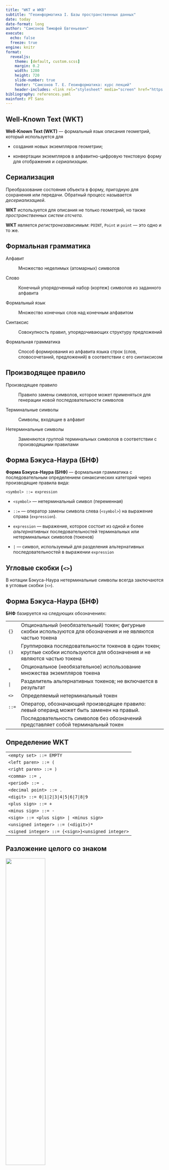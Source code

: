 ```yaml
---
title: "WKT и WKB"
subtitle: "Геоинформатика I. Базы пространственных данных"
date: today
date-format: long
author: "Самсонов Тимофей Евгеньевич"
execute:
  echo: false
  freeze: true
engine: knitr
format:
  revealjs: 
    theme: [default, custom.scss]
    margin: 0.2
    width: 1280
    height: 720
    slide-number: true
    footer: "Самсонов Т. Е. Геоинформатика: курс лекций"
    header-includes: <link rel="stylesheet" media="screen" href="https://fontlibrary.org//face/pt-sans" type="text/css"/>
bibliography: references.yaml
mainfont: PT Sans
---
```


## Well-Known Text (WKT)

**Well-Known Text (WKT)** --- формальный язык описания геометрий, который используется для

-   создания новых экземпляров геометрии;

-   конвертации экземпляров в алфавитно-цифровую текстовую форму для отображения и *сериализации*.

::: callout-note
## Сериализация

Преобразование состояния объекта в форму, пригодную для сохранения или передачи. Обратный процесс называется *десериализацией*.
:::

**WKT** используется для описания не только геометрий, но также *пространственных систем отсчета*.

**WKT** является *регистронезависимым*: `POINT`, `Point` и `point` --- это одно и то же.

## Формальная грамматика

Алфавит

:   Множество неделимых (атомарных) символов

Слово

:   Конечный упорядоченный набор (кортеж) символов из заданного алфавита

Формальный язык

:   Множество конечных слов над конечным алфавитом

Синтаксис

:   Совокупность правил, упорядочивающих структуру предложений

Формальная грамматика

:   Способ формирования из алфавита языка строк (слов, словосочетаний, предложений) в соответствии с его синтаксисом

## Производящее правило

Производящее правило

:   Правило замены символов, которое может применяться для генерации новой последовательности символов

Терминальные символы

:   Символы, входящие в алфавит

Нетерминальные символы

:   Заменяются группой терминальных символов в соответствии с производящими правилами

## Форма Бэкуса-Наура (БНФ)

**Форма Бэкуса-Наура (БНФ)** --- формальная грамматика с последовательным определением синаксических категорий через производящие правила вида:

`<symbol> ::= expression`

-   `<symbol>` --- нетерминальный символ (переменная)

-   `::=` --- оператор замены символа слева (`<symbol>`) на выражение справа (`expression`).

-   `expression` --- выражение, которое состоит из одной и более *альтернативных* последовательностей терминальных или нетерминальных символов (токенов)

-   `|` --- символ, используемый для разделения альтернативных последовательностей в выражении `expression`

::: callout-note
## Угловые скобки (`<>`)

В нотации Бэкуса-Наура нетерминальные символы всегда заключаются в угловые скобки (`<>`).
:::

## Форма Бэкуса-Наура (БНФ)

**БНФ** базируется на следующих обозначениях:

|       |                                                                                                                              |
|-------|------------------------------------------------------------------------------------------------------------------------------|
| `{}`  | Опциональный (необязательный) токен; фигурные скобки используются для обозначения и не являются частью токена                |
| `()`  | Группировка последовательности токенов в один токен; круглые скобки используются для обозначения и не являются частью токена |
| `*`   | Опциональное (необязательное) использование множества экземпляров токена                                                     |
| `|`   | Разделитель альтернативных токенов; не включается в результат                                                                |
| `<>`  | Определяемый нетерминальный токен                                                                                            |
| `::=` | Оператор, обозначающий производящее правило: левый операнд может быть заменен на правый.                                     |
|       | Последовательность символов без обозначений представляет собой терминальный токен                                            |

## Определение WKT

|                                                   |
|---------------------------------------------------|
| `<empty set> ::= EMPTY`                           |
| `<left paren> ::= (`                              |
| `<right paren> ::= )`                             |
| `<comma> ::= ,`                                   |
| `<period> ::= .`                                  |
| `<decimal point> ::= .`                           |
| `<digit> ::= 0|1|2|3|4|5|6|7|8|9`                 |
| `<plus sign> ::= +`                               |
| `<minus sign> ::= -`                              |
| `<sign> ::= <plus sign> | <minus sign>`           |
| `<unsigned integer> ::= (<digit>)*`               |
| `<signed integer> ::= {<sign>}<unsigned integer>` |

## Разложение целого со знаком

![](images/signed_integer.svg){width="50%"}

## Определение WKT

|                                                                                                                           |
|---------------------------------------------------------------------------------------------------------------------------|
| `<exact numeric literal> ::= <unsigned integer> {<decimal po int>{<unsigned integer>}}|<decimal point><unsigned integer>` |
| `<mantissa> ::= <exact numeric literal>`                                                                                  |
| `<exponent> ::= <signed integer>`                                                                                         |
| `<approximate numeric literal> ::= <mantissa>E<exponent>`                                                                 |
| `<unsigned numeric literal> ::= <exact numeric literal> | <approximate numeric literal>`                                  |
| `<signed numeric literal> ::= {<sign>}<unsigned numeric literal>`                                                         |
| `<x> ::= <signed numeric literal>`                                                                                        |
| `<y> ::= <signed numeric literal>`                                                                                        |
| `<z> ::= <signed numeric literal>`                                                                                        |
| `<m> ::= <signed numeric literal>`                                                                                        |

## Разложение действительного числа

![](images/signed_literal.svg){width="100%"}

## Определение $2D$-геометрий

+---------------------------------------------------------------------------------------------+
| `<point> ::= <x> <y>`                                                                       |
+---------------------------------------------------------------------------------------------+
| `<point text> ::= <empty set> | <left paren>`                                               |
|                                                                                             |
| `<point> <right paren>`                                                                     |
+---------------------------------------------------------------------------------------------+
| `<point tagged text> ::= point <point text>`                                                |
+---------------------------------------------------------------------------------------------+
| `<linestring text> ::= <empty set> | <left paren> <point> {<comma> <point>}* <right paren>` |
+---------------------------------------------------------------------------------------------+
| `<linestring tagged text> ::= linestring <linestring text>`                                 |
+---------------------------------------------------------------------------------------------+
| `<polygon text> ::= <empty set> | <left paren>`                                             |
|                                                                                             |
| `<linestring text>{<comma> <linestring text>}* <right paren>`                               |
+---------------------------------------------------------------------------------------------+
| `<polygon tagged text> ::= polygon <polygon text>`                                          |
+---------------------------------------------------------------------------------------------+
| `<triangle tagged text> ::= triangle <polygon text>`                                        |
+---------------------------------------------------------------------------------------------+

## Разложение $2D$-точки

![](images/point_tagged.svg){width="100%"}

Для остальных классов пустая (`EMPTY`) геометрия описывается аналогичным образом: `LINESTRING EMPTY`, `POLYGON EMPTY` и т.п.

## Разложение $2D$-линии и полигона

![](images/line_polygon_tagged.svg){width="100%"}

## Определение $2D$-геометрий

|                                                                                                                  |
|------------------------------------------------------------------------------------------------------------------|
| `<polyhedralsurface text> ::= <empty set> | <left paren> <polygon text> {<comma> <polygon text>}* <right paren>` |
| `<polyhedralsurface tagged text> ::= polyhedralsurface <polyhedralsurface text>`                                 |
| `<tin tagged text> ::= tin <polyhedralsurface text>`                                                             |

![](images/tin_tagged.svg){width="100%"}

## Определение $2D$-коллекций

+---------------------------------------------------------------------------------------------------------------------+
| `<multipoint text> ::= <empty set> | <left paren>`                                                                  |
|                                                                                                                     |
| `<point text> {<comma> <point text>}* <right paren>`                                                                |
+---------------------------------------------------------------------------------------------------------------------+
| `<multipoint tagged text> ::= multipoint <multipoint text>`                                                         |
+---------------------------------------------------------------------------------------------------------------------+
| `<multilinestring text> ::= <empty set> | <left paren> <linestring text>{<comma> <linestring text>}* <right paren>` |
+---------------------------------------------------------------------------------------------------------------------+
| `<multilinestring tagged text> ::= multilinestring <multilinestring text>`                                          |
+---------------------------------------------------------------------------------------------------------------------+
| `<multipolygon text> ::= <empty set> | <left paren>`                                                                |
|                                                                                                                     |
| `<polygon text> {<comma> <polygon text>}* <right paren>`                                                            |
+---------------------------------------------------------------------------------------------------------------------+
| `<multipolygon tagged text> ::=`                                                                                    |
|                                                                                                                     |
| `multipolygon <multipolygon text>`                                                                                  |
+---------------------------------------------------------------------------------------------------------------------+

## Разложение $2D$-мульти\[точки\|линии\]

![](images/multipoint_tagged.svg){width="100%"}

## Разложение $2D$-мультиполигона

![](images/multipolygon_tagged.svg){width="100%"}

## Определение $2D$-`GEOMETRYCOLLECTION`

+-----------------------------------------------------------------------------------------------------------------------------------+
| `<geometry tagged text> ::=`                                                                                                      |
|                                                                                                                                   |
| `<point tagged text> | <linestring tagged text>`                                                                                  |
|                                                                                                                                   |
| `| <polygon tagged text> | <triangle tagged text>`                                                                                |
|                                                                                                                                   |
| `| <polyhedralsurface tagged text> | <tin tagged text>`                                                                           |
|                                                                                                                                   |
| `| <multipoint tagged text> | <multilinestring tagged text>`                                                                      |
|                                                                                                                                   |
| `| <multipolygon tagged text>`                                                                                                    |
|                                                                                                                                   |
| `| <geometrycollection tagged text>`                                                                                              |
+-----------------------------------------------------------------------------------------------------------------------------------+
| `<geometrycollection text> ::= <empty set> | <left paren> <geometry tagged text> {<comma> <geometry tagged text>}* <right paren>` |
+-----------------------------------------------------------------------------------------------------------------------------------+
| `<geometrycollection tagged text> ::= geometrycollection <geometrycollection text>`                                               |
+-----------------------------------------------------------------------------------------------------------------------------------+

## Разложение $2D$-`GEOMETRYCOLLECTION`

![](images/geometry_tagged.svg){width="100%"}

## Определение $3D/4D$-геометрий и коллекций

Идентично $2D$ со следующими модификациями:

-   Количество координат равно числу измерений ($3$ или $4$)

-   После названия *tagged*-геометрии добавляется расширение `z`, `m` или `zm`:\
    `point z`, `linestring m`, `polygon zm`.

![](images/linestringzm_tagged.svg){width="100%"}

## Дополнительные измерения

1.  Стандартные геометрические операции и топологические предикаты *игнорируют* дополнительные измерения $ZM$.

2.  Не существует ограничений на координату $M$ --- она, в частности, не обязана непрерывно возрастать вдоль объекта `LINESTRING`.

3.  Интерфейс объектов с $M$-геометрией содержит дополнительные методы `LocateAlong()` и `LocateBetween()`.

| Метод                   | Назначение                                                                                |
|-------------------------|-------------------------------------------------------------------------------------------|
| `LocateAlong(m)`        | Возвращает производную геометрическую коллекцию, которая соответствует `m`                |
| `LocateBetween(m1, m2)` | Возвращает производную геометрическую коллекцию, которая соответствует отрезку `[m1, m2]` |

## Дополнительные измерения

Запрос измерения мультиточечного объекта:

**`p:`** `MULTIPOINT M(0 0 4, 2 1 1, 3 1 2, 4 2 4, 5 3 5, 7 2 7)`

**`p.LocateAlong(4):`** `MULTIPOINT M(0 0 4, 3 1 4)`

**`p.LocateBetween(2,4):`** `MULTIPOINT M(0 0 4, 2 1 2, 3 1 4)`

**`p.LocateAlong(3):`** `POINT M()` --- *пустой* объект

```python
#| fig-width: 3
#| fig-height: 1.5
#| out-width: 600px
#| out-height: 450px

import shapely
import pandas as pd
import geopandas as gpd
import matplotlib.pyplot as plt

mpts = shapely.MultiPoint(((0, 0), (2, 1), (3, 1), (4, 2), (5, 3), (7, 2)))
gmpts = gpd.GeoSeries(mpts)
df = pd.DataFrame({})
gdf = gpd.GeoDataFrame(df, geometry=gmpts)
gdf.plot(markersize = 50, color='orangered')
plt.show()
```

## Дополнительные измерения

Запрос измерения линейного объекта :

**`l:`** `MULTILINESTRING M((0 0 4, 2 1 1, 3 1 2), (4 2 4, 5 3 6))`

**`l.LocateAlong(3):`** `MULTIPOINT M(1.3 0.7 3)`

**`l.LocateBetween(2,5):`** `GEOMETRYCOLLECTION M(LINESTRING M(0 0 4,1.33 0.67 2),POINT M(3 1 2),LINESTRING M(4 2 4,4.5 2.5 5))`

**`l.LocateAlong(0.5):`** `POINT M()` --- *пустой* объект

```python
#| fig-width: 3
#| fig-height: 1.5
#| out-width: 600px
#| out-height: 300px
mline = shapely.MultiLineString((((0, 0), (2, 1), (3, 1)), ((4, 2), (5, 3), (7, 2))))
gmline = gpd.GeoSeries(mline)
df = pd.DataFrame({})
gdf = gpd.GeoDataFrame(df, geometry=gmline)
gdf.plot(color='orangered')
plt.show()
```

## Well-Known Binary (WKB)

**Well-Known Binary (WKB)** --- компактное представление геометрического объекта в виде непрерывной последовательности байтов.

-   Позволяет обмениваться пространственными данными в бинарной форме

-   Реализуется путем представления геометрического объекта в виде последовательности чисел типов `{Unsigned Integer, Double}` и их сериализации в последовательность байтов

-   Для сериализации используется порядок байтов с большого (*Big Endian*) или малого (*Little Endian*) конца.

`Unsigned Integer` --- $32$-битный ($4$-байтовый) тип данных, который представляет неотрицательные целые числа в диапазоне `[0, 4 294 967 259]`

`Double` --- $64$-битный ($8$-байтовый) тип данных, который представляет числа с плавающей точкой двойной точности стандарта [IEEE 754](https://en.wikipedia.org/wiki/IEEE_754).

## Коды геометрических типов {.table-small}

|                                  |        |         |         |          |
|----------------------------------|--------|---------|---------|----------|
| **Тип**                          | **XY** | **XYZ** | **XYM** | **XYZM** |
| `GEOMETRY`                       | `0`    | `1000`  | `2000`  | `3000`   |
| `POINT`                          | `1`    | `1001`  | `2001`  | `3001`   |
| `LINESTRING`                     | `2`    | `1002`  | `2002`  | `3002`   |
| `POLYGON`                        | `3`    | `1003`  | `2003`  | `3003`   |
| `MULTIPOINT`                     | `4`    | `1004`  | `2004`  | `3004`   |
| `MULTILINESTRING`                | `5`    | `1005`  | `2005`  | `3005`   |
| `MULTIPOLYGON`                   | `6`    | `1006`  | `2006`  | `3006`   |
| `GEOMETRYCOLLECTION`             | `7`    | `1007`  | `2007`  | `3007`   |
| $\texttt{CIRCULARSTRING}^ \star$ | `8`    | `1008`  | `2008`  | `3008`   |
| $\texttt{COMPOUNDCURVE}^\star$   | `9`    | `1009`  | `2009`  | `3009`   |
| $\texttt{CURVEPOLYGON}^\star$    | `10`   | `1010`  | `2010`  | `3010`   |

$\star$ --- зарезервированные типы

## Коды геометрических типов

|                     |        |         |         |          |
|---------------------|--------|---------|---------|----------|
| **Тип**             | **XY** | **XYZ** | **XYM** | **XYZM** |
| `MULTICURVE`        | `11`   | `1011`  | `2011`  | `3011`   |
| `MULTISURFACE`      | `12`   | `1012`  | `2012`  | `3012`   |
| `CURVE`             | `13`   | `1013`  | `2013`  | `3013`   |
| `SURFACE`           | `14`   | `1014`  | `2014`  | `3014`   |
| `POLYHEDRALSURFACE` | `15`   | `1015`  | `2015`  | `3015`   |
| `TIN`               | `16`   | `1016`  | `2016`  | `3016`   |

## Классы WKBGeometry

**Базовые определения типов**

``` code
// byte : 1 byte 
// uint32 : 32 bit unsigned integer (4 bytes) 
// double : double precision number (8 bytes) 
```

**Точки**

::: columns
::: {.column width="50%"}
``` code
Point { 
  double x; 
  double y;
} 

PointZ { 
  double x; 
  double y; 
  double z;
} 
```

Определения используют синтаксис, похожий на язык программирования ***C**.*
:::

::: {.column width="50%"}
``` code
PointM { 
  double x; 
  double y; 
  double m;
} 

PointZM { 
  double x; 
  double y; 
  double z; 
  double m;
}
```
:::
:::

## Классы WKBGeometry

::: columns
::: {.column width="50%"}
**Линейные кольца**

``` code
LinearRing { 
  uint32 numPoints; 
  Point points[numPoints];
} 

LinearRingZ { 
  uint32 numPoints; 
  PointZ points[numPoints];
} 

LinearRingM { 
  uint32 numPoints; 
  PointM points[numPoints];
} 

LinearRingZM { 
  uint32 numPoints; 
  PointZM points[numPoints];
}
```
:::

::: {.column width="50%"}
**Порядок байтов**

``` code
enum WKBByteOrder { 
  wkbXDR = 0, // Big Endian 
  wkbNDR = 1 // Little Endian 
}
```

Порядок байтов определяет последовательность представления байтов в памяти компьютера:

-   **Big Endian (BE)** --- от большего к меньшему

-   **Littel Endian (LE)** --- от меньшего к большему

В современных компьютерах машинное слово $64$-битное и состоит из $8$ байтов.
:::
:::

## Endians

$256 = 2^8$ --- максимальное число, которое можно записать в один байт.

Произвольное число можно разложить по байтам:

$$
M = \sum_{i=0}^{n-1}A_i\cdot 256^i=A_0\cdot 256^0+A_1\cdot 256^1+A_2\cdot 256^2+\dots+A_{n-1}\cdot 256^{n-1}.
$$

-   $A_0,\dots,A_{n-1}$ --- целые числа в диапазоне от $0$ до $255$

-   $A_0$ --- младший (*little*) байт

-   $A_{n-1}$ --- старший (*big*) байт

Число $11789422_{10}$ ($\texttt{0x}\color{red}{\texttt{B3}}\color{green}{\texttt{E4}}\color{blue}{\texttt{6E}}_{16}$) можно записать двумя способами:

|                          |                                                                                                                                                                             |
|--------------------------|-----------------------------------------------------------------------------------------------------------------------------------------------------------------------------|
| $\texttt{Big Endian}$    | $\color{red}{A_{n-1}}...\color{green}{A_1}\color{blue}{A_0} \rightarrow \color{red}{\texttt{1011 0011}}~\color{green}{\texttt{1110 0100}}~\color{blue}{\texttt{0110 1110}}$ |
| $\texttt{Little Endian}$ | $\color{blue}{A_0}\color{green}{A_1}...\color{red}{A_{n-1}} \rightarrow \color{blue}{\texttt{0110 1110}}~\color{green}{\texttt{1110 0100}}~\color{red}{\texttt{1011 0011}}$ |

## IEEE 754 `binary64`

Число двойной точности записывается из трёх компонент:

![](images/IEEE_754.svg){width="100%"}

Для конвертации из бинарной в десятичную форму используется соотношение:

$$
(-1)^s \cdot \bigg(1 + \frac{m}{2^{52}}\bigg) \cdot 2^{e-1023}
$$

|                             |                              |
|-----------------------------|------------------------------|
| Порядок числа               | от $10^{-307}$ до $10^{307}$ |
| Точность, десятичных знаков | 16                           |

## Классы WKBGeometry

::: columns
::: {.column width="50%"}
``` code
WKBPoint { 
  byte byteOrder; 
  static uint32 wkbType = 1; 
  Point point
}

WKBLineString { 
  byte byteOrder; 
  static uint32 wkbType = 2; 
  uint32 numPoints; 
  Point points[numPoints]
}

WKBPolygon {
  byte byteOrder; 
  static uint32 wkbType = 3; 
  uint32 numRings; 
  LinearRing rings[numRings]
}
```
:::

::: {.column width="50%"}
``` code
WKBTriangle { 
  byte byteOrder; 
  static uint32 wkbType = 17; 
  uint32 numRings; 
  LinearRing rings[numRings]
}

WKBPolyhedralSurface { 
  byte byteOrder; 
  static uint32 wkbType = 15; 
  uint32 numPolygons; 
  WKBPolygon polygons[numPolygons]
}

WKBTIN { 
  byte byteOrder; 
  static uint32 wkbType = 16; 
  uint32 numPolygons; 
  WKBPolygon polygons[numPolygons]
}
```
:::
:::

## Классы WKBGeometry

::: columns
::: {.column width="50%"}
``` code
WKBMultiPoint { 
  byte byteOrder; 
  static uint32 wkbType=4; 
  uint32 numPoints; 
  WKBPoint points[numPoints]
}

WKBMultiLineString { 
  byte byteOrder; 
  static uint32 wkbType = 5; 
  uint32 numLineStrings; 
  WKBLineString lineStrings[numLineStrings]
}

WKBMultiPolygon { 
  byte byteOrder; 
  static uint32 wkbType = 6; 
  uint32 numPolygons; 
  WKBPolygon polygons[numPolygons]
}
```
:::

::: {.column width="50%"}
``` code
WKBGeometryCollection { 
  byte byte_order; 
  static uint32 wkbType = 7; 
  uint32 numGeometries; 
  WKBGeometry geometries[numGeometries]
}

WKBGeometry {
  Union { 
    WKBPoint point; 
    WKBLineString linestring; 
    WKBPolygon polygon; 
    WKBTriangle triangle 
    WKBPolyhedralSurface polyhedralsurface; 
    WKBTIN tin WKBMultiPoint mpoint; 
    WKBMultiLineString mlinestring; 
    WKBMultiPolygon mpolygon; 
    WKBGeometryCollection 
    collection;
  }
}
```
:::
:::

## Пример

``` code
WKBPoint { 
  byte byteOrder; 
  static uint32 wkbType = 1; 
  Point point
}
Point { 
  double x; 
  double y;
} 
POINT (1.3 2.7)
Little Endian: 01 01000000 CDCCCCCCCCCCF43F 9A99999999990540
Big Endian x:  3FF4CCCCCCCCCCCD = 
                  0 01111111111 0100 1100 1100 1100 1100 1100 1100 
                                1100 1100 1100 1100 1100 1101
По основанию 10:  0    1023     1351079888211149
                 (s)   (e)      (m)
```

$$
(-1)^0 \cdot \bigg(1 + \frac{1351079888211149}{4 503 599 627 370 496} \bigg) \cdot 2^{1023-1023} = 1 \cdot (1 + 0.3) \cdot 2^0 = 1.3
$$

## Что это?

::: columns
::: {.column width="75%"}
``` code-large
01030000000100000004000000000000
00000004409A999999999909409A9999
99999915403333333333332040000000
0000002640666666666666E63F000000
00000004409A99999999990940
```
:::

::: {.column width="25%"}
![](images/wkt_qr.png){width="80%"}
:::
:::

-   Определите тип и координаты данного объекта.

-   Представьте результат в формате **WKT**.

::: callout-note
## Подсказка

Данные представлены в *шестнадцатеричной системе* в формате **Little Endian**
:::

## Библиография
